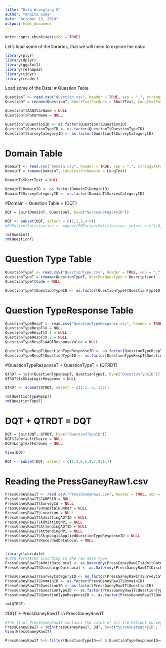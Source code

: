```yaml
---
title: "Data Wrangling 5"
author: "Ankita Guha"
date: "October 18, 2018"
output: html_document
---
```


```r
knitr::opts_chunk$set(echo = TRUE)
```

Let's load some of the libraries, that we will need to explore the data:

```r
library(plyr)
library(dplyr)
library(ggplot2)
library(reshape2)
library(tidyr)
library(reader)
```

Load some of the Data:
# Question Table
```r
QuestionT <- read.csv("Question.csv", header = TRUE, sep = ",", stringsAsFactors = FALSE)
QuestionT = rename(QuestionT, ShortTextForQues = ShortText, LongTextForQues = LongText)

QuestionT$AAQIVarName = NULL
QuestionT$PGVarName = NULL

QuestionT$QuestionID <- as.factor(QuestionT$QuestionID)
QuestionT$QuestionTypeID <- as.factor(QuestionT$QuestionTypeID)
QuestionT$SurveyCategoryID <- as.factor(QuestionT$SurveyCategoryID)
```

# Domain Table
```r
DomainT <- read.csv("Domain.csv", header = TRUE, sep = ",", stringsAsFactors = FALSE)
DomainT = rename(DomainT, LongTextForDomain = LongText)

DomainT$ShortText = NULL

DomainT$DomainID <- as.factor(DomainT$DomainID)
DomainT$SurveyCategoryID <- as.factor(DomainT$SurveyCategoryID)
```

#Domain + Question Table = (DQT)
```r
DQT = join(DomainT, QuestionT, by=c("SurveyCategoryID"))

DQT <- subset(DQT, select = c(2,1,3,4:8))
#PGPatientSatisfaction <- subset(PGPatientSatisfaction, select = c(1:6,8,7,9:13))

rm(DomainT)
rm(QuestionT)
```

# Question Type Table
```r
QuestionTypeT <- read.csv("QuestionType.csv", header = TRUE, sep = ",", stringsAsFactors = FALSE)
QuestionTypeT = rename(QuestionTypeT, DescForQuesType = Description)
QuestionTypeT$Code = NULL

QuestionTypeT$QuestionTypeID <- as.factor(QuestionTypeT$QuestionTypeID)
```

# Question TypeResponse Table
```r
QuestionTypeRespT <- read.csv("QuestionTypeResponse.csv", header = TRUE, sep = ",", stringsAsFactors = FALSE)
QuestionTypeRespT$X = NULL
QuestionTypeRespT$X.1 = NULL
QuestionTypeRespT$X.2 = NULL
QuestionTypeRespT$AAQIResponseValue = NULL

QuestionTypeRespT$QuestionTypeResponseID <- as.factor(QuestionTypeRespT$QuestionTypeResponseID)
QuestionTypeRespT$QuestionTypeID <- as.factor(QuestionTypeRespT$QuestionTypeID)
```

#QuestionTypeResponseT + QuestionTypeT = (QTRDT)
```r
QTRDT = join(QuestionTypeRespT, QuestionTypeT, by=c("QuestionTypeID"))
QTRDT$IsSkipLogicResponse = NULL

QTRDT <- subset(QTRDT, select = c(1:2, 6, 3:5))

rm(QuestionTypeRespT)
rm(QuestionTypeT)
```

# DQT + QTRDT = DQT
```r
DQT = join(DQT, QTRDT, by=c("QuestionTypeID"))
DQT$IsDefaultChoice = NULL
DQT$LongTextForQues = NULL

View(DQT)

DQT <- subset(DQT, select = c(1:4,6,5,8,7,9:11))
```


# Reading the PressGaneyRaw1.csv 
```r
PressGaneyRaw1T <- read.csv("PressGaneyRaw1.csv", header = TRUE, sep = ",", stringsAsFactors = FALSE)
PressGaneyRaw1T$CAHPSID = NULL
PressGaneyRaw1T$SurveyId = NULL
PressGaneyRaw1T$HospitalNumber = NULL
PressGaneyRaw1T$Location = NULL
PressGaneyRaw1T$AdmittingADTID = NULL
PressGaneyRaw1T$AdmittingNPI = NULL
PressGaneyRaw1T$AttendingADTID = NULL
PressGaneyRaw1T$AttendingNPI = NULL
PressGaneyRaw1T$SkipLogicAppliedQuestionTypeResponseID = NULL
PressGaneyRaw1T$RecordedDateLocal = NULL


library(lubridate)
#Date formatted according to the raw date type
PressGaneyRaw1T$AdmitDateLocal <- as.Date(mdy(PressGaneyRaw1T$AdmitDateLocal))
PressGaneyRaw1T$DischargeDateLocal <- as.Date(mdy(PressGaneyRaw1T$DischargeDateLocal))

PressGaneyRaw1T$SurveyCategoryID <- as.factor(PressGaneyRaw1T$SurveyCategoryID)
PressGaneyRaw1T$DomainID <- as.factor(PressGaneyRaw1T$DomainID)
PressGaneyRaw1T$QuestionID <- as.factor(PressGaneyRaw1T$QuestionID)
PressGaneyRaw1T$QuestionTypeID <- as.factor(PressGaneyRaw1T$QuestionTypeID)
PressGaneyRaw1T$QuestionTypeResponseID <- as.factor(PressGaneyRaw1T$QuestionTypeResponseID)

rm(QTRDT)

```

#DQT + PressGaneyRaw1T in PressGaneyRaw1T

```r
#The final PressGaneyRaw1T contains the value of all the Patient Survey Data along with Response
PressGaneyRaw1T = join(PressGaneyRaw1T, DQT, by=c("SurveyCategoryID", "DomainID", "QuestionID", "QuestionTypeID", "QuestionTypeResponseID"))
View(PressGaneyRaw1T)

```


```r
PressGaneyRaw1T %>% filter(QuestionTypeID==2 & QuestionTypeResponseID==10)
```


